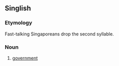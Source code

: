 ==Singlish==
===Etymology===
Fast-talking Singaporeans drop the second syllable.

===Noun===
# [[government]]